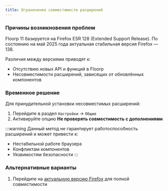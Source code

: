 ```yaml
---
title: Ограничения совместимости расширений
---
```



### Причины возникновения проблем

Floorp 11 базируется на Firefox ESR 128 (Extended Support Release). По состоянию на май 2025 года актуальная стабильная версия Firefox — 138.

Различия между версиями приводят к:
- Отсутствию новых API и функций в Floorp
- Несовместимости расширений, зависящих от обновлённых компонентов

### Временное решение

Для принудительной установки несовместимых расширений:
1. Перейдите в раздел `Настройки` → `Общие`
2. Активируйте опцию **Не проверять совместимость с дополнениями**

:::warning
Данный метод не гарантирует работоспособность расширений и может привести к:
- Нестабильной работе браузера
- Конфликтам компонентов
- Уязвимостям безопасности
:::

### Альтернативные варианты

1. Перейдите на [актуальную версию Firefox](https://www.mozilla.org/firefox) для полной совместимости

<Support />